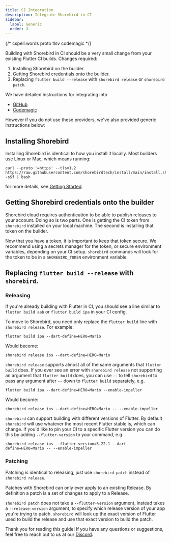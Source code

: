 ```yaml
---
title: CI Integration
description: Integrate Shorebird in CI
sidebar:
  label: Generic
  order: 3
---
```


{/* cspell:words proto tlsv codemagic */}

Building with Shorebird in CI should be a very small change from your existing
Flutter CI builds. Changes required:

1. Installing Shorebird on the builder.
2. Getting Shorebird credentials onto the builder.
3. Replacing `flutter build --release` with `shorebird release` or `shorebird
patch`.

We have detailed instructions for integrating into

- [GitHub](/ci/github)
- [Codemagic](/ci/codemagic)

However if you do not use these providers, we've also provided generic
instructions below:

## Installing Shorebird

Installing Shorebird is identical to how you install it locally. Most builders
use Linux or Mac, which means running:

```
curl --proto '=https' --tlsv1.2 https://raw.githubusercontent.com/shorebirdtech/install/main/install.sh -sSf | bash
```

for more details, see [Getting Started](/).

## Getting Shorebird credentials onto the builder

Shorebird cloud requires authentication to be able to publish releases to your
account. Doing so is two parts. One is getting the CI token from `shorebird`
installed on your local machine. The second is installing that token on the
builder.


Now that you have a token, it is important to keep that token secure. We
recommend using a secrets manager for the token, or secure environment
variables, depending on your CI setup. `shorebird` commands will look for the
token to be in a `SHOREBIRD_TOKEN` environment variable.

## Replacing `flutter build --release` with `shorebird`.

### Releasing

If you're already building with Flutter in CI, you should see a line similar to
`flutter build aab` or `flutter build ipa` in your CI config.

To move to Shorebird, you need only replace the `flutter build` line with
`shorebird release`. For example:

```
flutter build ipa --dart-define=HERO=Mario
```

Would become:

```
shorebird release ios --dart-define=HERO=Mario
```

`shorebird release` supports almost all of the same arguments that `flutter
build` does. If you ever see an error with `shorebird release` not supporting an
argument that `flutter build` does, you can use `--` to tell `shorebird` to pass
any argument after `--` down to `flutter build` separately, e.g.

```
flutter build ipa --dart-define=HERO=Mario --enable-impeller
```

Would become:

```
shorebird release ios --dart-define=HERO=Mario -- --enable-impeller
```

`shorebird` can support building with different versions of Flutter. By default
`shorebird` will use whatever the most recent Flutter stable is, which can
change. If you'd like to pin your CI to a specific Flutter version you can do
this by adding `--flutter-version` to your command, e.g.

```
shorebird release ios --flutter-version=3.22.1 --dart-define=HERO=Mario -- --enable-impeller
```

### Patching

Patching is identical to releasing, just use `shorebird patch` instead of
`shorebird release`.

Patches with Shorebird can only ever apply to an existing Release. By definition
a patch is a set of changes to apply to a Release.

`shorebird patch` does not take a `--flutter-version` argument, instead takes a
`--release-version` argument, to specify which release version of your app
you're trying to patch. `shorebird` will look up the exact version of Flutter
used to build the release and use that exact version to build the patch.

Thank you for reading this guide! If you have any questions or suggestions, feel
free to reach out to us at our [Discord](https://discord.gg/shorebird).
